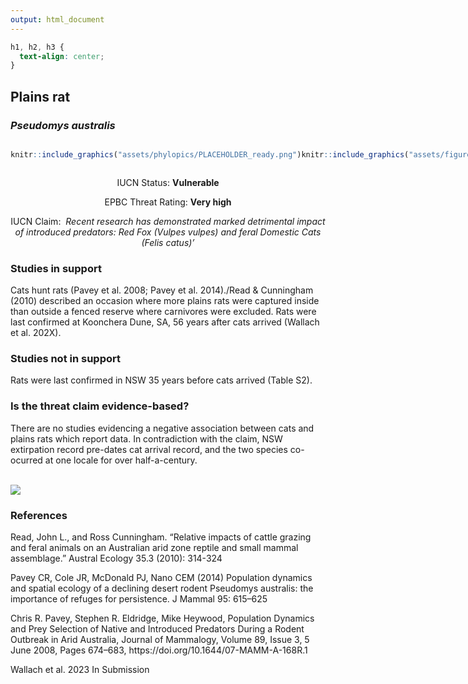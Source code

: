```yaml
---
output: html_document
---
```

```css
h1, h2, h3 {
  text-align: center;
}
```

## **Plains rat**
### *Pseudomys australis*

:::: {style="display: flex;"}

::: {}
  ```r
  knitr::include_graphics("assets/phylopics/PLACEHOLDER_ready.png")
  ```
:::

::: {}

:::

::: {}
  ```r
  knitr::include_graphics("assets/figures/Map_Cat_Pseudomys australis.png")
  ```
:::

::::
<center>
IUCN Status: **Vulnerable**

EPBC Threat Rating: **Very high**

IUCN Claim: * Recent research has demonstrated marked detrimental impact of introduced predators: Red Fox (Vulpes vulpes) and feral Domestic Cats (Felis catus)'*

</center>

### Studies in support

Cats hunt rats (Pavey et al. 2008; Pavey et al. 2014)./Read & Cunningham (2010) described an occasion where more plains rats were captured inside than outside a fenced reserve where carnivores were excluded. Rats were last confirmed at Koonchera Dune, SA, 56 years after cats arrived (Wallach et al. 202X).

### Studies not in support

Rats were last confirmed in NSW 35 years before cats arrived (Table S2).

### Is the threat claim evidence-based?

There are no studies evidencing a negative association between cats and plains rats which report data. In contradiction with the claim, NSW extirpation record pre-dates cat arrival record, and the two species co-ocurred at one locale for over half-a-century.
<br>
<br>

![](assets/figures/Main_Evidence_Cat_Pseudomys australis.png)

### References

Read, John L., and Ross Cunningham. "Relative impacts of cattle grazing and feral animals on an Australian arid zone reptile and small mammal assemblage." Austral Ecology 35.3 (2010): 314-324

Pavey CR, Cole JR, McDonald PJ, Nano CEM (2014) Population dynamics and spatial ecology of a declining desert rodent Pseudomys australis: the importance of refuges for persistence. J Mammal 95: 615–625

Chris R. Pavey, Stephen R. Eldridge, Mike Heywood, Population Dynamics and Prey Selection of Native and Introduced Predators During a Rodent Outbreak in Arid Australia, Journal of Mammalogy, Volume 89, Issue 3, 5 June 2008, Pages 674–683, https://doi.org/10.1644/07-MAMM-A-168R.1

Wallach et al. 2023 In Submission

